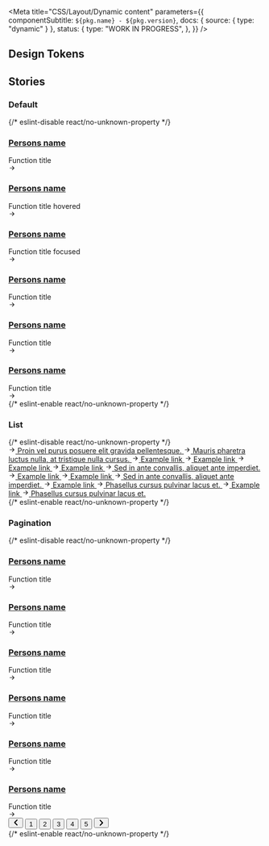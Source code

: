 

<Meta
  title="CSS/Layout/Dynamic content"
  parameters={{
    componentSubtitle: `${pkg.name} - ${pkg.version}`,
    docs: { source: { type: "dynamic" } },
    status: {
      type: "WORK IN PROGRESS",
    },
  }}
/>

<Description markdown={readme} />

## Design Tokens

<DesignTokenDocBlock categoryName="DynamicContent" viewType="table" />

## Stories

### Default

<Canvas>
  {/* eslint-disable react/no-unknown-property */}
  <Story name="Default">
    <section class="denhaag-dynamic-content denhaag-dynamic-content--grid">
      <div class="denhaag-dynamic-content__grid container">
        <article class="denhaag-dynamic-content__card">
          <img
            class="denhaag-dynamic-content__card-image denhaag-image__image"
            srcset="https://via.placeholder.com/340x190/90D40166 480w,
                https://via.placeholder.com/510x285/90D40166 768w,
                https://via.placeholder.com/680x380/90D40166 1290w"
            src="https://via.placeholder.com/340x190/90D40166"
            alt=""
            loading="lazy"
          />
          <div class="denhaag-dynamic-content__card-content">
            <div class="denhaag-dynamic-content__card-meta">
              <a href="#example-link" class="denhaag-dynamic-content__card-link">
                <h3 class="denhaag-dynamic-content__card-title">Persons name</h3>
              </a>
              Function title
            </div>
            <svg
              aria-hidden="true"
              class="denhaag-icon"
              focusable="false"
              height="1em"
              viewBox="0 0 24 24"
              width="1em"
              xmlns="http://www.w3.org/2000/svg"
            >
              <path
                d="M12.293 5.293a1 1 0 011.414 0l6 6a1 1 0 010 1.414l-6 6a1 1 0 01-1.414-1.414L16.586 13H5a1 1 0 110-2h11.586l-4.293-4.293a1 1 0 010-1.414z"
                fill="currentColor"
              ></path>
            </svg>
          </div>
        </article>
        <article class="denhaag-dynamic-content__card denhaag-dynamic-content__card--hover">
          <img
            class="denhaag-dynamic-content__card-image denhaag-image__image"
            srcset="https://via.placeholder.com/340x190/90D40166 480w,
                https://via.placeholder.com/510x285/90D40166 768w,
                https://via.placeholder.com/680x380/90D40166 1290w"
            src="https://via.placeholder.com/340x190/90D40166"
            alt=""
            loading="lazy"
          />
          <div class="denhaag-dynamic-content__card-content">
            <div class="denhaag-dynamic-content__card-meta">
              <a href="#example-link" class="denhaag-dynamic-content__card-link">
                <h3 class="denhaag-dynamic-content__card-title">Persons name</h3>
              </a>
              Function title hovered
            </div>
            <svg
              aria-hidden="true"
              class="denhaag-icon"
              focusable="false"
              height="1em"
              viewBox="0 0 24 24"
              width="1em"
              xmlns="http://www.w3.org/2000/svg"
            >
              <path
                d="M12.293 5.293a1 1 0 011.414 0l6 6a1 1 0 010 1.414l-6 6a1 1 0 01-1.414-1.414L16.586 13H5a1 1 0 110-2h11.586l-4.293-4.293a1 1 0 010-1.414z"
                fill="currentColor"
              ></path>
            </svg>
          </div>
        </article>
        <article class="denhaag-dynamic-content__card denhaag-dynamic-content__card--focus">
          <img
            class="denhaag-dynamic-content__card-image denhaag-image__image"
            srcset="https://via.placeholder.com/340x190/90D40166 480w,
                https://via.placeholder.com/510x285/90D40166 768w,
                https://via.placeholder.com/680x380/90D40166 1290w"
            src="https://via.placeholder.com/340x190/90D40166"
            alt=""
            loading="lazy"
          />
          <div class="denhaag-dynamic-content__card-content">
            <div class="denhaag-dynamic-content__card-meta">
              <a href="#example-link" class="denhaag-dynamic-content__card-link">
                <h3 class="denhaag-dynamic-content__card-title">Persons name</h3>
              </a>
              Function title focused
            </div>
            <svg
              aria-hidden="true"
              class="denhaag-icon"
              focusable="false"
              height="1em"
              viewBox="0 0 24 24"
              width="1em"
              xmlns="http://www.w3.org/2000/svg"
            >
              <path
                d="M12.293 5.293a1 1 0 011.414 0l6 6a1 1 0 010 1.414l-6 6a1 1 0 01-1.414-1.414L16.586 13H5a1 1 0 110-2h11.586l-4.293-4.293a1 1 0 010-1.414z"
                fill="currentColor"
              ></path>
            </svg>
          </div>
        </article>
        <article class="denhaag-dynamic-content__card">
          <img
            class="denhaag-dynamic-content__card-image denhaag-image__image"
            srcset="https://via.placeholder.com/340x190/90D40166 480w,
                https://via.placeholder.com/510x285/90D40166 768w,
                https://via.placeholder.com/680x380/90D40166 1290w"
            src="https://via.placeholder.com/340x190/90D40166"
            alt=""
            loading="lazy"
          />
          <div class="denhaag-dynamic-content__card-content">
            <div class="denhaag-dynamic-content__card-meta">
              <a href="#example-link" class="denhaag-dynamic-content__card-link">
                <h3 class="denhaag-dynamic-content__card-title">Persons name</h3>
              </a>
              Function title
            </div>
            <svg
              aria-hidden="true"
              class="denhaag-icon"
              focusable="false"
              height="1em"
              viewBox="0 0 24 24"
              width="1em"
              xmlns="http://www.w3.org/2000/svg"
            >
              <path
                d="M12.293 5.293a1 1 0 011.414 0l6 6a1 1 0 010 1.414l-6 6a1 1 0 01-1.414-1.414L16.586 13H5a1 1 0 110-2h11.586l-4.293-4.293a1 1 0 010-1.414z"
                fill="currentColor"
              ></path>
            </svg>
          </div>
        </article>
        <article class="denhaag-dynamic-content__card">
          <img
            class="denhaag-dynamic-content__card-image denhaag-image__image"
            srcset="https://via.placeholder.com/340x190/90D40166 480w,
                https://via.placeholder.com/510x285/90D40166 768w,
                https://via.placeholder.com/680x380/90D40166 1290w"
            src="https://via.placeholder.com/340x190/90D40166"
            alt=""
            loading="lazy"
          />
          <div class="denhaag-dynamic-content__card-content">
            <div class="denhaag-dynamic-content__card-meta">
              <a href="#example-link" class="denhaag-dynamic-content__card-link">
                <h3 class="denhaag-dynamic-content__card-title">Persons name</h3>
              </a>
              Function title
            </div>
            <svg
              aria-hidden="true"
              class="denhaag-icon"
              focusable="false"
              height="1em"
              viewBox="0 0 24 24"
              width="1em"
              xmlns="http://www.w3.org/2000/svg"
            >
              <path
                d="M12.293 5.293a1 1 0 011.414 0l6 6a1 1 0 010 1.414l-6 6a1 1 0 01-1.414-1.414L16.586 13H5a1 1 0 110-2h11.586l-4.293-4.293a1 1 0 010-1.414z"
                fill="currentColor"
              ></path>
            </svg>
          </div>
        </article>
        <article class="denhaag-dynamic-content__card">
          <img
            class="denhaag-dynamic-content__card-image denhaag-image__image"
            srcset="https://via.placeholder.com/340x190/90D40166 480w,
                https://via.placeholder.com/510x285/90D40166 768w,
                https://via.placeholder.com/680x380/90D40166 1290w"
            src="https://via.placeholder.com/340x190/90D40166"
            alt=""
            loading="lazy"
          />
          <div class="denhaag-dynamic-content__card-content">
            <div class="denhaag-dynamic-content__card-meta">
              <a href="#example-link" class="denhaag-dynamic-content__card-link">
                <h3 class="denhaag-dynamic-content__card-title">Persons name</h3>
              </a>
              Function title
            </div>
            <svg
              aria-hidden="true"
              class="denhaag-icon"
              focusable="false"
              height="1em"
              viewBox="0 0 24 24"
              width="1em"
              xmlns="http://www.w3.org/2000/svg"
            >
              <path
                d="M12.293 5.293a1 1 0 011.414 0l6 6a1 1 0 010 1.414l-6 6a1 1 0 01-1.414-1.414L16.586 13H5a1 1 0 110-2h11.586l-4.293-4.293a1 1 0 010-1.414z"
                fill="currentColor"
              ></path>
            </svg>
          </div>
        </article>
      </div>
    </section>
  </Story>
  {/* eslint-enable react/no-unknown-property */}
</Canvas>

### List

<Canvas>
  {/* eslint-disable react/no-unknown-property */}
  <Story name="List">
    <section class="denhaag-dynamic-content denhaag-dynamic-content--list">
      <div class="denhaag-dynamic-content__grid container">
        <a
          href="#example-link"
          class="denhaag-link denhaag-link--with-icon denhaag-link--with-icon-start"
          title="Proin vel purus posuere elit gravida pellentesque."
        >
          <span class="denhaag-link__icon">
            <svg
              aria-hidden="true"
              class="denhaag-icon"
              focusable="false"
              height="1em"
              viewBox="0 0 24 24"
              width="1em"
              xmlns="http://www.w3.org/2000/svg"
            >
              <path
                d="M12.293 5.293a1 1 0 011.414 0l6 6a1 1 0 010 1.414l-6 6a1 1 0 01-1.414-1.414L16.586 13H5a1 1 0 110-2h11.586l-4.293-4.293a1 1 0 010-1.414z"
                fill="currentColor"
              ></path>
            </svg>
          </span>
          <span class="denhaag-link__label">Proin vel purus posuere elit gravida pellentesque.</span>
        </a>
        <a
          href="#example-link"
          class="denhaag-link denhaag-link--with-icon denhaag-link--with-icon-start denhaag-link--hover"
          title="Mauris pharetra luctus nulla, at tristique nulla cursus."
        >
          <span class="denhaag-link__icon">
            <svg
              aria-hidden="true"
              class="denhaag-icon"
              focusable="false"
              height="1em"
              viewBox="0 0 24 24"
              width="1em"
              xmlns="http://www.w3.org/2000/svg"
            >
              <path
                d="M12.293 5.293a1 1 0 011.414 0l6 6a1 1 0 010 1.414l-6 6a1 1 0 01-1.414-1.414L16.586 13H5a1 1 0 110-2h11.586l-4.293-4.293a1 1 0 010-1.414z"
                fill="currentColor"
              ></path>
            </svg>
          </span>
          <span class="denhaag-link__label">Mauris pharetra luctus nulla, at tristique nulla cursus.</span>
        </a>
        <a
          href="#example-link"
          class="denhaag-link denhaag-link--with-icon denhaag-link--with-icon-start denhaag-link--focus"
          title="Example link"
        >
          <span class="denhaag-link__icon">
            <svg
              aria-hidden="true"
              class="denhaag-icon"
              focusable="false"
              height="1em"
              viewBox="0 0 24 24"
              width="1em"
              xmlns="http://www.w3.org/2000/svg"
            >
              <path
                d="M12.293 5.293a1 1 0 011.414 0l6 6a1 1 0 010 1.414l-6 6a1 1 0 01-1.414-1.414L16.586 13H5a1 1 0 110-2h11.586l-4.293-4.293a1 1 0 010-1.414z"
                fill="currentColor"
              ></path>
            </svg>
          </span>
          <span class="denhaag-link__label">Example link</span>
        </a>
        <a
          href="#example-link"
          class="denhaag-link denhaag-link--with-icon denhaag-link--with-icon-start"
          title="Example link"
        >
          <span class="denhaag-link__icon">
            <svg
              aria-hidden="true"
              class="denhaag-icon"
              focusable="false"
              height="1em"
              viewBox="0 0 24 24"
              width="1em"
              xmlns="http://www.w3.org/2000/svg"
            >
              <path
                d="M12.293 5.293a1 1 0 011.414 0l6 6a1 1 0 010 1.414l-6 6a1 1 0 01-1.414-1.414L16.586 13H5a1 1 0 110-2h11.586l-4.293-4.293a1 1 0 010-1.414z"
                fill="currentColor"
              ></path>
            </svg>
          </span>
          <span class="denhaag-link__label">Example link</span>
        </a>
        <a
          href="#example-link"
          class="denhaag-link denhaag-link--with-icon denhaag-link--with-icon-start"
          title="Example link"
        >
          <span class="denhaag-link__icon">
            <svg
              aria-hidden="true"
              class="denhaag-icon"
              focusable="false"
              height="1em"
              viewBox="0 0 24 24"
              width="1em"
              xmlns="http://www.w3.org/2000/svg"
            >
              <path
                d="M12.293 5.293a1 1 0 011.414 0l6 6a1 1 0 010 1.414l-6 6a1 1 0 01-1.414-1.414L16.586 13H5a1 1 0 110-2h11.586l-4.293-4.293a1 1 0 010-1.414z"
                fill="currentColor"
              ></path>
            </svg>
          </span>
          <span class="denhaag-link__label">Example link</span>
        </a>
        <a
          href="#example-link"
          class="denhaag-link denhaag-link--with-icon denhaag-link--with-icon-start"
          title="Example link"
        >
          <span class="denhaag-link__icon">
            <svg
              aria-hidden="true"
              class="denhaag-icon"
              focusable="false"
              height="1em"
              viewBox="0 0 24 24"
              width="1em"
              xmlns="http://www.w3.org/2000/svg"
            >
              <path
                d="M12.293 5.293a1 1 0 011.414 0l6 6a1 1 0 010 1.414l-6 6a1 1 0 01-1.414-1.414L16.586 13H5a1 1 0 110-2h11.586l-4.293-4.293a1 1 0 010-1.414z"
                fill="currentColor"
              ></path>
            </svg>
          </span>
          <span class="denhaag-link__label">Example link</span>
        </a>
        <a
          href="#example-link"
          class="denhaag-link denhaag-link--with-icon denhaag-link--with-icon-start"
          title="Sed in ante convallis, aliquet ante imperdiet."
        >
          <span class="denhaag-link__icon">
            <svg
              aria-hidden="true"
              class="denhaag-icon"
              focusable="false"
              height="1em"
              viewBox="0 0 24 24"
              width="1em"
              xmlns="http://www.w3.org/2000/svg"
            >
              <path
                d="M12.293 5.293a1 1 0 011.414 0l6 6a1 1 0 010 1.414l-6 6a1 1 0 01-1.414-1.414L16.586 13H5a1 1 0 110-2h11.586l-4.293-4.293a1 1 0 010-1.414z"
                fill="currentColor"
              ></path>
            </svg>
          </span>
          <span class="denhaag-link__label">Sed in ante convallis, aliquet ante imperdiet.</span>
        </a>
        <a
          href="#example-link"
          class="denhaag-link denhaag-link--with-icon denhaag-link--with-icon-start"
          title="Example link"
        >
          <span class="denhaag-link__icon">
            <svg
              aria-hidden="true"
              class="denhaag-icon"
              focusable="false"
              height="1em"
              viewBox="0 0 24 24"
              width="1em"
              xmlns="http://www.w3.org/2000/svg"
            >
              <path
                d="M12.293 5.293a1 1 0 011.414 0l6 6a1 1 0 010 1.414l-6 6a1 1 0 01-1.414-1.414L16.586 13H5a1 1 0 110-2h11.586l-4.293-4.293a1 1 0 010-1.414z"
                fill="currentColor"
              ></path>
            </svg>
          </span>
          <span class="denhaag-link__label">Example link</span>
        </a>
        <a
          href="#example-link"
          class="denhaag-link denhaag-link--with-icon denhaag-link--with-icon-start"
          title="Example link"
        >
          <span class="denhaag-link__icon">
            <svg
              aria-hidden="true"
              class="denhaag-icon"
              focusable="false"
              height="1em"
              viewBox="0 0 24 24"
              width="1em"
              xmlns="http://www.w3.org/2000/svg"
            >
              <path
                d="M12.293 5.293a1 1 0 011.414 0l6 6a1 1 0 010 1.414l-6 6a1 1 0 01-1.414-1.414L16.586 13H5a1 1 0 110-2h11.586l-4.293-4.293a1 1 0 010-1.414z"
                fill="currentColor"
              ></path>
            </svg>
          </span>
          <span class="denhaag-link__label">Example link</span>
        </a>
        <a
          href="#example-link"
          class="denhaag-link denhaag-link--with-icon denhaag-link--with-icon-start"
          title="Sed in ante convallis, aliquet ante imperdiet."
        >
          <span class="denhaag-link__icon">
            <svg
              aria-hidden="true"
              class="denhaag-icon"
              focusable="false"
              height="1em"
              viewBox="0 0 24 24"
              width="1em"
              xmlns="http://www.w3.org/2000/svg"
            >
              <path
                d="M12.293 5.293a1 1 0 011.414 0l6 6a1 1 0 010 1.414l-6 6a1 1 0 01-1.414-1.414L16.586 13H5a1 1 0 110-2h11.586l-4.293-4.293a1 1 0 010-1.414z"
                fill="currentColor"
              ></path>
            </svg>
          </span>
          <span class="denhaag-link__label">Sed in ante convallis, aliquet ante imperdiet.</span>
        </a>
        <a
          href="#example-link"
          class="denhaag-link denhaag-link--with-icon denhaag-link--with-icon-start"
          title="Example link"
        >
          <span class="denhaag-link__icon">
            <svg
              aria-hidden="true"
              class="denhaag-icon"
              focusable="false"
              height="1em"
              viewBox="0 0 24 24"
              width="1em"
              xmlns="http://www.w3.org/2000/svg"
            >
              <path
                d="M12.293 5.293a1 1 0 011.414 0l6 6a1 1 0 010 1.414l-6 6a1 1 0 01-1.414-1.414L16.586 13H5a1 1 0 110-2h11.586l-4.293-4.293a1 1 0 010-1.414z"
                fill="currentColor"
              ></path>
            </svg>
          </span>
          <span class="denhaag-link__label">Example link</span>
        </a>
        <a
          href="#example-link"
          class="denhaag-link denhaag-link--with-icon denhaag-link--with-icon-start"
          title="Phasellus cursus pulvinar lacus et."
        >
          <span class="denhaag-link__icon">
            <svg
              aria-hidden="true"
              class="denhaag-icon"
              focusable="false"
              height="1em"
              viewBox="0 0 24 24"
              width="1em"
              xmlns="http://www.w3.org/2000/svg"
            >
              <path
                d="M12.293 5.293a1 1 0 011.414 0l6 6a1 1 0 010 1.414l-6 6a1 1 0 01-1.414-1.414L16.586 13H5a1 1 0 110-2h11.586l-4.293-4.293a1 1 0 010-1.414z"
                fill="currentColor"
              ></path>
            </svg>
          </span>
          <span class="denhaag-link__label">Phasellus cursus pulvinar lacus et.</span>
        </a>
        <a
          href="#example-link"
          class="denhaag-link denhaag-link--with-icon denhaag-link--with-icon-start"
          title="Example link"
        >
          <span class="denhaag-link__icon">
            <svg
              aria-hidden="true"
              class="denhaag-icon"
              focusable="false"
              height="1em"
              viewBox="0 0 24 24"
              width="1em"
              xmlns="http://www.w3.org/2000/svg"
            >
              <path
                d="M12.293 5.293a1 1 0 011.414 0l6 6a1 1 0 010 1.414l-6 6a1 1 0 01-1.414-1.414L16.586 13H5a1 1 0 110-2h11.586l-4.293-4.293a1 1 0 010-1.414z"
                fill="currentColor"
              ></path>
            </svg>
          </span>
          <span class="denhaag-link__label">Example link</span>
        </a>
        <a
          href="#example-link"
          class="denhaag-link denhaag-link--with-icon denhaag-link--with-icon-start"
          title="Phasellus cursus pulvinar lacus et."
        >
          <span class="denhaag-link__icon">
            <svg
              aria-hidden="true"
              class="denhaag-icon"
              focusable="false"
              height="1em"
              viewBox="0 0 24 24"
              width="1em"
              xmlns="http://www.w3.org/2000/svg"
            >
              <path
                d="M12.293 5.293a1 1 0 011.414 0l6 6a1 1 0 010 1.414l-6 6a1 1 0 01-1.414-1.414L16.586 13H5a1 1 0 110-2h11.586l-4.293-4.293a1 1 0 010-1.414z"
                fill="currentColor"
              ></path>
            </svg>
          </span>
          <span class="denhaag-link__label">Phasellus cursus pulvinar lacus et.</span>
        </a>
      </div>
    </section>
  </Story>
  {/* eslint-enable react/no-unknown-property */}
</Canvas>

### Pagination

<Canvas>
  {/* eslint-disable react/no-unknown-property */}
  <Story name="Pagination">
    <section class="denhaag-dynamic-content denhaag-dynamic-content--grid denhaag-dynamic-content--has-pagination">
      <div class="denhaag-dynamic-content__grid container">
        <article class="denhaag-dynamic-content__card">
          <img
            class="denhaag-dynamic-content__card-image denhaag-image__image"
            srcset="https://via.placeholder.com/340x190/90D40166 480w,
                https://via.placeholder.com/510x285/90D40166 768w,
                https://via.placeholder.com/680x380/90D40166 1290w"
            src="https://via.placeholder.com/340x190/90D40166"
            alt=""
            loading="lazy"
          />
          <div class="denhaag-dynamic-content__card-content">
            <div class="denhaag-dynamic-content__card-meta">
              <a href="#example-link" class="denhaag-dynamic-content__card-link">
                <h3 class="denhaag-dynamic-content__card-title">Persons name</h3>
              </a>
              Function title
            </div>
            <svg
              aria-hidden="true"
              class="denhaag-icon"
              focusable="false"
              height="1em"
              viewBox="0 0 24 24"
              width="1em"
              xmlns="http://www.w3.org/2000/svg"
            >
              <path
                d="M12.293 5.293a1 1 0 011.414 0l6 6a1 1 0 010 1.414l-6 6a1 1 0 01-1.414-1.414L16.586 13H5a1 1 0 110-2h11.586l-4.293-4.293a1 1 0 010-1.414z"
                fill="currentColor"
              ></path>
            </svg>
          </div>
        </article>
        <article class="denhaag-dynamic-content__card">
          <img
            class="denhaag-dynamic-content__card-image denhaag-image__image"
            srcset="https://via.placeholder.com/340x190/90D40166 480w,
                https://via.placeholder.com/510x285/90D40166 768w,
                https://via.placeholder.com/680x380/90D40166 1290w"
            src="https://via.placeholder.com/340x190/90D40166"
            alt=""
            loading="lazy"
          />
          <div class="denhaag-dynamic-content__card-content">
            <div class="denhaag-dynamic-content__card-meta">
              <a href="#example-link" class="denhaag-dynamic-content__card-link">
                <h3 class="denhaag-dynamic-content__card-title">Persons name</h3>
              </a>
              Function title
            </div>
            <svg
              aria-hidden="true"
              class="denhaag-icon"
              focusable="false"
              height="1em"
              viewBox="0 0 24 24"
              width="1em"
              xmlns="http://www.w3.org/2000/svg"
            >
              <path
                d="M12.293 5.293a1 1 0 011.414 0l6 6a1 1 0 010 1.414l-6 6a1 1 0 01-1.414-1.414L16.586 13H5a1 1 0 110-2h11.586l-4.293-4.293a1 1 0 010-1.414z"
                fill="currentColor"
              ></path>
            </svg>
          </div>
        </article>
        <article class="denhaag-dynamic-content__card">
          <img
            class="denhaag-dynamic-content__card-image denhaag-image__image"
            srcset="https://via.placeholder.com/340x190/90D40166 480w,
                https://via.placeholder.com/510x285/90D40166 768w,
                https://via.placeholder.com/680x380/90D40166 1290w"
            src="https://via.placeholder.com/340x190/90D40166"
            alt=""
            loading="lazy"
          />
          <div class="denhaag-dynamic-content__card-content">
            <div class="denhaag-dynamic-content__card-meta">
              <a href="#example-link" class="denhaag-dynamic-content__card-link">
                <h3 class="denhaag-dynamic-content__card-title">Persons name</h3>
              </a>
              Function title
            </div>
            <svg
              aria-hidden="true"
              class="denhaag-icon"
              focusable="false"
              height="1em"
              viewBox="0 0 24 24"
              width="1em"
              xmlns="http://www.w3.org/2000/svg"
            >
              <path
                d="M12.293 5.293a1 1 0 011.414 0l6 6a1 1 0 010 1.414l-6 6a1 1 0 01-1.414-1.414L16.586 13H5a1 1 0 110-2h11.586l-4.293-4.293a1 1 0 010-1.414z"
                fill="currentColor"
              ></path>
            </svg>
          </div>
        </article>
        <article class="denhaag-dynamic-content__card">
          <img
            class="denhaag-dynamic-content__card-image denhaag-image__image"
            srcset="https://via.placeholder.com/340x190/90D40166 480w,
                https://via.placeholder.com/510x285/90D40166 768w,
                https://via.placeholder.com/680x380/90D40166 1290w"
            src="https://via.placeholder.com/340x190/90D40166"
            alt=""
            loading="lazy"
          />
          <div class="denhaag-dynamic-content__card-content">
            <div class="denhaag-dynamic-content__card-meta">
              <a href="#example-link" class="denhaag-dynamic-content__card-link">
                <h3 class="denhaag-dynamic-content__card-title">Persons name</h3>
              </a>
              Function title
            </div>
            <svg
              aria-hidden="true"
              class="denhaag-icon"
              focusable="false"
              height="1em"
              viewBox="0 0 24 24"
              width="1em"
              xmlns="http://www.w3.org/2000/svg"
            >
              <path
                d="M12.293 5.293a1 1 0 011.414 0l6 6a1 1 0 010 1.414l-6 6a1 1 0 01-1.414-1.414L16.586 13H5a1 1 0 110-2h11.586l-4.293-4.293a1 1 0 010-1.414z"
                fill="currentColor"
              ></path>
            </svg>
          </div>
        </article>
        <article class="denhaag-dynamic-content__card">
          <img
            class="denhaag-dynamic-content__card-image denhaag-image__image"
            srcset="https://via.placeholder.com/340x190/90D40166 480w,
                https://via.placeholder.com/510x285/90D40166 768w,
                https://via.placeholder.com/680x380/90D40166 1290w"
            src="https://via.placeholder.com/340x190/90D40166"
            alt=""
            loading="lazy"
          />
          <div class="denhaag-dynamic-content__card-content">
            <div class="denhaag-dynamic-content__card-meta">
              <a href="#example-link" class="denhaag-dynamic-content__card-link">
                <h3 class="denhaag-dynamic-content__card-title">Persons name</h3>
              </a>
              Function title
            </div>
            <svg
              aria-hidden="true"
              class="denhaag-icon"
              focusable="false"
              height="1em"
              viewBox="0 0 24 24"
              width="1em"
              xmlns="http://www.w3.org/2000/svg"
            >
              <path
                d="M12.293 5.293a1 1 0 011.414 0l6 6a1 1 0 010 1.414l-6 6a1 1 0 01-1.414-1.414L16.586 13H5a1 1 0 110-2h11.586l-4.293-4.293a1 1 0 010-1.414z"
                fill="currentColor"
              ></path>
            </svg>
          </div>
        </article>
        <article class="denhaag-dynamic-content__card">
          <img
            class="denhaag-dynamic-content__card-image denhaag-image__image"
            srcset="https://via.placeholder.com/340x190/90D40166 480w,
                https://via.placeholder.com/510x285/90D40166 768w,
                https://via.placeholder.com/680x380/90D40166 1290w"
            src="https://via.placeholder.com/340x190/90D40166"
            alt=""
            loading="lazy"
          />
          <div class="denhaag-dynamic-content__card-content">
            <div class="denhaag-dynamic-content__card-meta">
              <a href="#example-link" class="denhaag-dynamic-content__card-link">
                <h3 class="denhaag-dynamic-content__card-title">Persons name</h3>
              </a>
              Function title
            </div>
            <svg
              aria-hidden="true"
              class="denhaag-icon"
              focusable="false"
              height="1em"
              viewBox="0 0 24 24"
              width="1em"
              xmlns="http://www.w3.org/2000/svg"
            >
              <path
                d="M12.293 5.293a1 1 0 011.414 0l6 6a1 1 0 010 1.414l-6 6a1 1 0 01-1.414-1.414L16.586 13H5a1 1 0 110-2h11.586l-4.293-4.293a1 1 0 010-1.414z"
                fill="currentColor"
              ></path>
            </svg>
          </div>
        </article>
      </div>
      <nav class="denhaag-dynamic-content__pagination denhaag-pagination denhaag-pagination--center">
        <button
          aria-label="Vorige pagina"
          class="denhaag-pagination__link denhaag-pagination__link--arrow denhaag-pagination__link--disabled"
          rel="prev"
        >
          <svg
            aria-hidden="true"
            class="denhaag-icon"
            fill="none"
            height="1em"
            viewBox="0 0 7 12"
            width="1em"
            xmlns="http://www.w3.org/2000/svg"
          >
            <path
              d="M4.9921 10.8143C5.36382 11.1914 5.97222 11.1914 6.34393 10.8143C6.7079 10.4451 6.70822 9.8521 6.34466 9.48248L3.36315 6.45123C2.98039 6.06209 2.98039 5.43791 3.36315 5.04877L6.34466 2.01752C6.70822 1.6479 6.7079 1.05492 6.34394 0.685696C5.97222 0.308599 5.36382 0.308599 4.9921 0.685695L0.692003 5.04799C0.308224 5.43732 0.308224 6.06268 0.692003 6.45201L4.9921 10.8143Z"
              fill="currentColor"
            ></path>
          </svg>
        </button>
        <span class="denhaag-pagination__links" role="group">
          <button class="denhaag-pagination__link" aria-label="Page: 1" data-page="1">
            1
          </button>
          <button
            class="denhaag-pagination__link denhaag-pagination__link--current"
            aria-current="page"
            data-page="2"
            aria-label="Page: 2"
          >
            2
          </button>
          <button class="denhaag-pagination__link" data-page="3" aria-label="Page: 3" rel="next">
            3
          </button>
          <button class="denhaag-pagination__link" data-page="4" aria-label="Page: 4">
            4
          </button>
          <button class="denhaag-pagination__link" data-page="5" aria-label="Page: 5">
            5
          </button>
        </span>
        <button
          aria-label="Volgende pagina"
          class="denhaag-pagination__link denhaag-pagination__link--arrow"
          rel="next"
        >
          <svg
            aria-hidden="true"
            class="denhaag-icon"
            fill="none"
            height="1em"
            viewBox="0 0 7 12"
            width="1em"
            xmlns="http://www.w3.org/2000/svg"
          >
            <path
              d="M2.0079 1.1857C1.63618 0.8086 1.02778 0.8086 0.656065 1.18569V1.18569C0.292103 1.55492 0.291779 2.1479 0.655339 2.51752L3.63685 5.54877C4.01961 5.93791 4.01961 6.56209 3.63686 6.95123L0.655339 9.98248C0.291779 10.3521 0.292102 10.9451 0.656065 11.3143V11.3143C1.02778 11.6914 1.63618 11.6914 2.0079 11.3143L6.308 6.95201C6.69178 6.56268 6.69178 5.93732 6.308 5.54799L2.0079 1.1857Z"
              fill="currentColor"
            ></path>
          </svg>
        </button>
      </nav>
    </section>
  </Story>
  {/* eslint-enable react/no-unknown-property */}
</Canvas>
